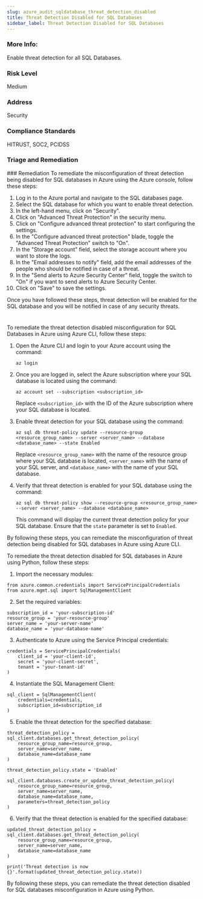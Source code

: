 ```yaml
---
slug: azure_audit_sqldatabase_threat_detection_disabled
title: Threat Detection Disabled for SQL Databases
sidebar_label: Threat Detection Disabled for SQL Databases
---
```


### More Info:

Enable threat detection for all SQL Databases.

### Risk Level

Medium

### Address

Security

### Compliance Standards

HITRUST, SOC2, PCIDSS

### Triage and Remediation
<Tabs>
<Tab title='Remediation'>
### Remediation

<AccordionGroup>
<Accordion title='Using Console' defaultOpen='true'>
To remediate the misconfiguration of threat detection being disabled for SQL databases in Azure using the Azure console, follow these steps:

1. Log in to the Azure portal and navigate to the SQL databases page.
2. Select the SQL database for which you want to enable threat detection.
3. In the left-hand menu, click on "Security".
4. Click on "Advanced Threat Protection" in the security menu.
5. Click on "Configure advanced threat protection" to start configuring the settings.
6. In the "Configure advanced threat protection" blade, toggle the "Advanced Threat Protection" switch to "On".
7. In the "Storage account" field, select the storage account where you want to store the logs.
8. In the "Email addresses to notify" field, add the email addresses of the people who should be notified in case of a threat.
9. In the "Send alerts to Azure Security Center" field, toggle the switch to "On" if you want to send alerts to Azure Security Center.
10. Click on "Save" to save the settings.

Once you have followed these steps, threat detection will be enabled for the SQL database and you will be notified in case of any security threats.

#
</Accordion>

<Accordion title='Using CLI'>
To remediate the threat detection disabled misconfiguration for SQL Databases in Azure using Azure CLI, follow these steps:

1. Open the Azure CLI and login to your Azure account using the command: 

   ```
   az login
   ```

2. Once you are logged in, select the Azure subscription where your SQL database is located using the command:

   ```
   az account set --subscription <subscription_id>
   ```

   Replace `<subscription_id>` with the ID of the Azure subscription where your SQL database is located.

3. Enable threat detection for your SQL database using the command:

   ```
   az sql db threat-policy update --resource-group <resource_group_name> --server <server_name> --database <database_name> --state Enabled
   ```

   Replace `<resource_group_name>` with the name of the resource group where your SQL database is located, `<server_name>` with the name of your SQL server, and `<database_name>` with the name of your SQL database.

4. Verify that threat detection is enabled for your SQL database using the command:

   ```
   az sql db threat-policy show --resource-group <resource_group_name> --server <server_name> --database <database_name>
   ```

   This command will display the current threat detection policy for your SQL database. Ensure that the `state` parameter is set to `Enabled`.

By following these steps, you can remediate the misconfiguration of threat detection being disabled for SQL databases in Azure using Azure CLI.
</Accordion>

<Accordion title='Using Python'>
To remediate the threat detection disabled for SQL databases in Azure using Python, follow these steps:

1. Import the necessary modules:
```
from azure.common.credentials import ServicePrincipalCredentials
from azure.mgmt.sql import SqlManagementClient
```

2. Set the required variables:
```
subscription_id = 'your-subscription-id'
resource_group = 'your-resource-group'
server_name = 'your-server-name'
database_name = 'your-database-name'
```

3. Authenticate to Azure using the Service Principal credentials:
```
credentials = ServicePrincipalCredentials(
    client_id = 'your-client-id',
    secret = 'your-client-secret',
    tenant = 'your-tenant-id'
)
```

4. Instantiate the SQL Management Client:
```
sql_client = SqlManagementClient(
    credentials=credentials,
    subscription_id=subscription_id
)
```

5. Enable the threat detection for the specified database:
```
threat_detection_policy = sql_client.databases.get_threat_detection_policy(
    resource_group_name=resource_group,
    server_name=server_name,
    database_name=database_name
)

threat_detection_policy.state = 'Enabled'

sql_client.databases.create_or_update_threat_detection_policy(
    resource_group_name=resource_group,
    server_name=server_name,
    database_name=database_name,
    parameters=threat_detection_policy
)
```

6. Verify that the threat detection is enabled for the specified database:
```
updated_threat_detection_policy = sql_client.databases.get_threat_detection_policy(
    resource_group_name=resource_group,
    server_name=server_name,
    database_name=database_name
)

print('Threat detection is now {}'.format(updated_threat_detection_policy.state))
```

By following these steps, you can remediate the threat detection disabled for SQL databases misconfiguration in Azure using Python.
</Accordion>

</AccordionGroup>
</Tab>
</Tabs>

